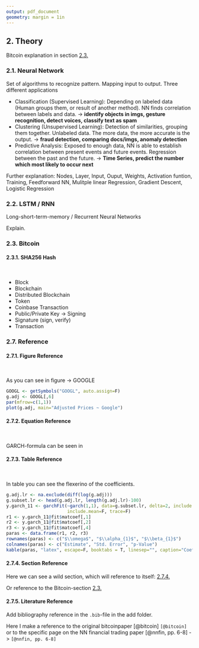 ```yaml
---
output: pdf_document
geometry: margin = 1in
---
```


## 2. Theory

Bitcoin explanation in section [2.3.](#bitcoin)

### 2.1. Neural Network

Set of algorithms to recognize pattern. Mapping input to output.
Three different applications

- Classification (Supervised Learning): Depending on labeled data (Human groups them, or result of another method). NN finds correlation between labels and data. -> **identify objects in imgs, gesture recognition, detect voices, classify text as spam**
- Clustering (Unsupervised Learning): Detection of similarities, grouping them together. Unlabeled data. The more data, the more accurate is the output. -> **fraud detection, comparing docs/imgs, anomaly detection**
- Predictive Analysis: Exposed to enough data, NN is able to establish correlation between present events and future events. Regression between the past and the future. -> **Time Series, predict the number which most likely to occur next**

Further explanation: Nodes, Layer, Input, Ouput, Weights, Activation funtion, Training, Feedforward NN, Mulitple linear Regression, Gradient Descent, Logistic Regression

### 2.2. LSTM / RNN

Long-short-term-memory / Recurrent Neural Networks

Explain.

### 2.3. Bitcoin {#bitcoin}

#### 2.3.1. SHA256 Hash

&nbsp;

- Block
- Blockchain
- Distributed Blockchain
- Token
- Coinbase Transaction
- Public/Private Key -> Signing
- Signature (sign, verify)
- Transaction

\newpage

### 2.7. Reference

#### 2.7.1. Figure Reference

&nbsp;

As you can see in figure \ref{fig:fig1} -> GOOGLE

```r
GOOGL <- getSymbols("GOOGL", auto.assign=F)
g.adj <- GOOGL[,6]
par(mfrow=c(1,1))
plot(g.adj, main="Adjusted Prices ~ Google")
```

\newpage

#### 2.7.2. Equation Reference

&nbsp;

GARCH-formula can be seen in \ref{eq:garch}

\begin{align} \label{eq:garch}
  \epsilon_{t} &= \mathrm{log}(x_{t})-\mathrm{log}(x_{t-1}) \nonumber \\
  \epsilon_{t} &= \sigma_{t}u_{t} \\
  \sigma_{t}^{2} &=c \sigma^{2}+\sum_{j=1}^{n}\alpha_{j}\sigma_{t-j}^{2}+\sum_{k=1}^{m}\beta_{k}\epsilon_{t-k}^{2} \nonumber
\end{align}

\newpage

#### 2.7.3. Table Reference

&nbsp;

In table \ref{tab:coeftable} you can see the flexerino of the coefficients.

```r
g.adj.lr <- na.exclude(diff(log(g.adj)))
g.subset.lr <- head(g.adj.lr, length(g.adj.lr)-100)
y.garch_11 <- garchFit(~garch(1,1), data=g.subset.lr, delta=2, include.delta=F, 
                       include.mean=F, trace=F)
r1 <- y.garch_11@fit$matcoef[,1]
r2 <- y.garch_11@fit$matcoef[,2]
r3 <- y.garch_11@fit$matcoef[,4]
paras <- data.frame(r1, r2, r3)
rownames(paras) <- c("$\\omega$", "$\\alpha_{1}$", "$\\beta_{1}$")
colnames(paras) <- c("Estimate", "Std. Error", "p-Value")
kable(paras, "latex", escape=F, booktabs = T, linesep="", caption="Coefficients GARCH(1,1).", digits=20)
```

\newpage

#### 2.7.4. Section Reference {#sec-ref}

Here we can see a wild section, which will reference to itself: [2.7.4.](#sec-ref)

Or reference to the Bitcoin-section [2.3.](#bitcoin)

\newpage

#### 2.7.5. Literature Reference

Add bibliography reference in the `.bib`-file in the add folder.

Here I make a reference to the original bitcoinpaper [@bitcoin] `[@bitcoin]` or to the specific page on the NN financial trading paper [@nnfin, pp. 6-8] -> `[@nnfin, pp. 6-8]`
